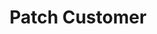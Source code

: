 ---
openapi: patch /customers/{customer_id}
title: Patch Customer
description: Update a customer's information.
---